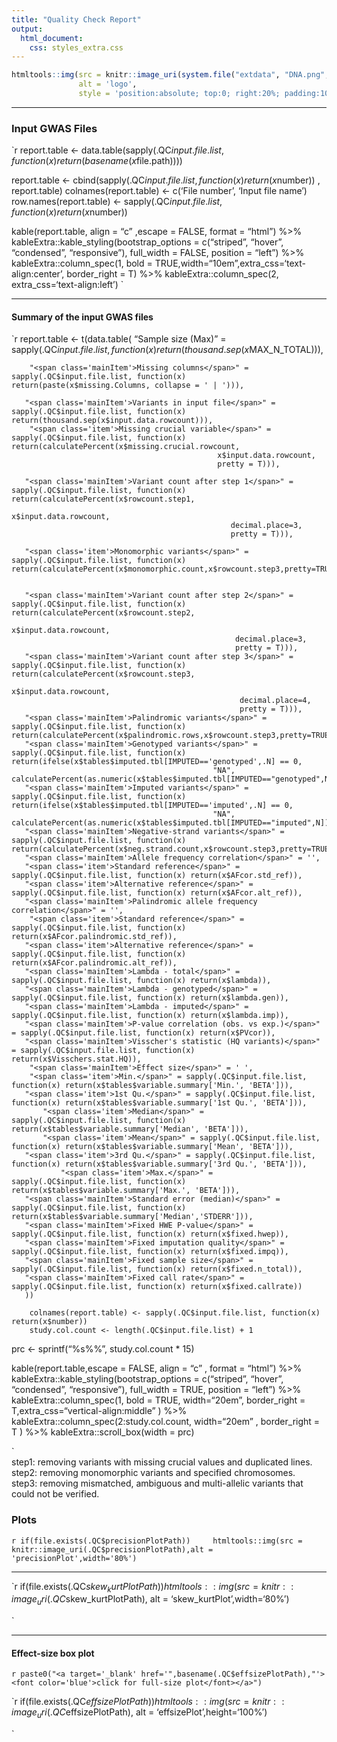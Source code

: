 ---
title: "Quality Check Report"
output:
  html_document:
    css: styles_extra.css
---

<style>
.main-container {
    max-width: 90%;
    margin-left: auto;
    margin-right: auto;
}
</style>


```{r, echo=FALSE}
htmltools::img(src = knitr::image_uri(system.file("extdata", "DNA.png", package = "GWASinspector")), 
               alt = 'logo', 
               style = 'position:absolute; top:0; right:20%; padding:10px;')
```

***



<h3 class="header1">Input GWAS Files</h3>



`r  report.table <- data.table(sapply(.QC$input.file.list, 
                                  function(x) 
                                    return(basename(x$file.path))))
                                    
  report.table <- cbind(sapply(.QC$input.file.list, function(x) return(x$number)) , report.table)
  colnames(report.table) <- c('File number', 'Input file name')
  row.names(report.table) <- sapply(.QC$input.file.list, function(x) return(x$number))

kable(report.table, align = "c" ,escape = FALSE, format = "html") %>% 
kableExtra::kable_styling(bootstrap_options = c("striped", "hover", "condensed", "responsive"), 
full_width = FALSE, 
position = "left") %>%
kableExtra::column_spec(1, bold = TRUE,width="10em",extra_css='text-align:center', border_right = T) %>%
kableExtra::column_spec(2, extra_css='text-align:left')
`

***

<h4 class="header2">Summary of the input GWAS files</h4>

`r report.table <- t(data.table(
       "<span class='mainItem'>Sample size (Max)</span>" = sapply(.QC$input.file.list, function(x) return(thousand.sep(x$MAX_N_TOTAL))),
	   
	    "<span class='mainItem'>Missing columns</span>" = sapply(.QC$input.file.list, function(x) return(paste(x$missing.Columns, collapse = ' | '))), 
		
       "<span class='mainItem'>Variants in input file</span>" = sapply(.QC$input.file.list, function(x) return(thousand.sep(x$input.data.rowcount))), 
		"<span class='item'>Missing crucial variable</span>" = sapply(.QC$input.file.list, function(x) return(calculatePercent(x$missing.crucial.rowcount,
                                                  x$input.data.rowcount,
                                                  pretty = T))),
												  
       "<span class='mainItem'>Variant count after step 1</span>" = sapply(.QC$input.file.list, function(x) return(calculatePercent(x$rowcount.step1,
                                                     x$input.data.rowcount,
                                                     decimal.place=3,
                                                     pretty = T))),
													 
	   "<span class='item'>Monomorphic variants</span>" = sapply(.QC$input.file.list, function(x) return(calculatePercent(x$monomorphic.count,x$rowcount.step3,pretty=TRUE))),
	   

	   "<span class='mainItem'>Variant count after step 2</span>" = sapply(.QC$input.file.list, function(x) return(calculatePercent(x$rowcount.step2,
                                                      x$input.data.rowcount,
                                                      decimal.place=3,
                                                      pretty = T))),
	   "<span class='mainItem'>Variant count after step 3</span>" = sapply(.QC$input.file.list, function(x) return(calculatePercent(x$rowcount.step3,
                                                       x$input.data.rowcount,
                                                       decimal.place=4,
                                                       pretty = T))),
	   "<span class='mainItem'>Palindromic variants</span>" = sapply(.QC$input.file.list, function(x) return(calculatePercent(x$palindromic.rows,x$rowcount.step3,pretty=TRUE))),
       "<span class='mainItem'>Genotyped variants</span>" = sapply(.QC$input.file.list, function(x) return(ifelse(x$tables$imputed.tbl[IMPUTED=='genotyped',.N] == 0,
                                                 "NA",                                                 calculatePercent(as.numeric(x$tables$imputed.tbl[IMPUTED=="genotyped",N]),x$rowcount.step3,pretty=TRUE)))),
       "<span class='mainItem'>Imputed variants</span>" = sapply(.QC$input.file.list, function(x) return(ifelse(x$tables$imputed.tbl[IMPUTED=='imputed',.N] == 0,
                                                 "NA",                                                 calculatePercent(as.numeric(x$tables$imputed.tbl[IMPUTED=="imputed",N]),x$rowcount.step3,pretty=TRUE)))),
       "<span class='mainItem'>Negative-strand variants</span>" = sapply(.QC$input.file.list, function(x) return(calculatePercent(x$neg.strand.count,x$rowcount.step3,pretty=TRUE))),
	   "<span class='mainItem'>Allele frequency correlation</span>" = '',
	   "<span class='item'>Standard reference</span>" = sapply(.QC$input.file.list, function(x) return(x$AFcor.std_ref)),
	   "<span class='item'>Alternative reference</span>" = sapply(.QC$input.file.list, function(x) return(x$AFcor.alt_ref)),
       "<span class='mainItem'>Palindromic allele frequency correlation</span>" = '',
        "<span class='item'>Standard reference</span>" = sapply(.QC$input.file.list, function(x) return(x$AFcor.palindromic.std_ref)),
       "<span class='item'>Alternative reference</span>" = sapply(.QC$input.file.list, function(x) return(x$AFcor.palindromic.alt_ref)),
       "<span class='mainItem'>Lambda - total</span>" = sapply(.QC$input.file.list, function(x) return(x$lambda)),
       "<span class='mainItem'>Lambda - genotyped</span>" = sapply(.QC$input.file.list, function(x) return(x$lambda.gen)),
       "<span class='mainItem'>Lambda - imputed</span>" = sapply(.QC$input.file.list, function(x) return(x$lambda.imp)),
	   "<span class='mainItem'>P-value correlation (obs. vs exp.)</span>" = sapply(.QC$input.file.list, function(x) return(x$PVcor)),
       "<span class='mainItem'>Visscher's statistic (HQ variants)</span>" = sapply(.QC$input.file.list, function(x) return(x$Visschers.stat.HQ)),
        "<span class='mainItem'>Effect size</span>" = ' ',
        "<span class='item'>Min.</span>" = sapply(.QC$input.file.list, function(x) return(x$tables$variable.summary['Min.', 'BETA'])),
	   "<span class='item'>1st Qu.</span>" = sapply(.QC$input.file.list, function(x) return(x$tables$variable.summary['1st Qu.', 'BETA'])),
    	   "<span class='item'>Median</span>" = sapply(.QC$input.file.list, function(x) return(x$tables$variable.summary['Median', 'BETA'])),
	   	   "<span class='item'>Mean</span>" = sapply(.QC$input.file.list, function(x) return(x$tables$variable.summary['Mean', 'BETA'])),
	   "<span class='item'>3rd Qu.</span>" = sapply(.QC$input.file.list, function(x) return(x$tables$variable.summary['3rd Qu.', 'BETA'])),
	           "<span class='item'>Max.</span>" = sapply(.QC$input.file.list, function(x) return(x$tables$variable.summary['Max.', 'BETA'])),
	   "<span class='mainItem'>Standard error (median)</span>" = sapply(.QC$input.file.list, function(x) return(x$tables$variable.summary['Median','STDERR'])),
       "<span class='mainItem'>Fixed HWE P-value</span>" = sapply(.QC$input.file.list, function(x) return(x$fixed.hwep)),
	   "<span class='mainItem'>Fixed imputation quality</span>" = sapply(.QC$input.file.list, function(x) return(x$fixed.impq)),
	   "<span class='mainItem'>Fixed sample size</span>" = sapply(.QC$input.file.list, function(x) return(x$fixed.n_total)),
	   "<span class='mainItem'>Fixed call rate</span>" = sapply(.QC$input.file.list, function(x) return(x$fixed.callrate))
       ))
      
	    colnames(report.table) <- sapply(.QC$input.file.list, function(x) return(x$number))
		study.col.count <- length(.QC$input.file.list) + 1

prc <-  sprintf("%s%%", study.col.count * 15)	
	
kable(report.table,escape = FALSE, align = "c" , format = "html") %>% 
kableExtra::kable_styling(bootstrap_options = c("striped", "hover", "condensed", "responsive"), 
full_width = TRUE, 
position = "left") %>%
kableExtra::column_spec(1, bold = TRUE, width="20em", border_right = T,extra_css="vertical-align:middle"  ) %>%
kableExtra::column_spec(2:study.col.count, width="20em" , border_right = T ) %>%
kableExtra::scroll_box(width = prc)

`
<br/>
  <div>step1: removing variants with missing crucial values and duplicated lines.</div>
  <div>step2: removing monomorphic variants and specified chromosomes.</div>
  <div>step3: removing mismatched, ambiguous and multi-allelic variants that could not be verified.</div>



<h3 class="header1">Plots</h3>

`r if(file.exists(.QC$precisionPlotPath))
	htmltools::img(src = knitr::image_uri(.QC$precisionPlotPath),alt = 'precisionPlot',width='80%')
`


***


`r 
if(file.exists(.QC$skew_kurtPlotPath))
	htmltools::img(src = knitr::image_uri(.QC$skew_kurtPlotPath), 
               alt = 'skew_kurtPlot',width='80%')

`

*** 




<h4 class="header2">Effect-size box plot</h4>
`r paste0("<a target='_blank' href='",basename(.QC$effsizePlotPath),"'><font color='blue'>click for full-size plot</font></a>")`

`r 
if(file.exists(.QC$effsizePlotPath))
	htmltools::img(src = knitr::image_uri(.QC$effsizePlotPath), 
               alt = 'effsizePlot',height='100%')

`
